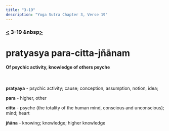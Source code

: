 ```yaml
---
title: "3-19"
description: "Yoga Sutra Chapter 3, Verse 19"
---
```


### [<](/Chapter-3/3-18/) 3-19 &nbsp[>](/Chapter-3/3-20/)

# pratyasya para-citta-jñānam

#### Of psychic activity, knowledge of others psyche

<br />

**pratyaya** - psychic activity; cause; conception, assumption, notion, idea;

**para** - higher, other

**citta** - psyche (the totality of the human mind, conscious and unconscious); mind; heart

**jñāna** - knowing; knowledge; higher knowledge

<br />
